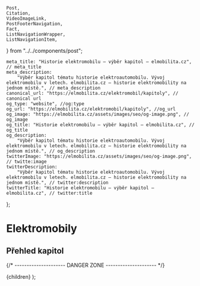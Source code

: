	Post,
	Citation,
	VideoImageLink,
	PostFooterNavigation,
	Fact,
	ListNavigationWrapper,
	ListNavigationItem,
} from "../../components/post";


	meta_title: "Historie elektromobilu – výběr kapitol – elmobilita.cz", // meta_title
	meta_description:
		"Výběr kapitol tématu historie elektroautomobilu. Vývoj elektromobilu v letech. elmobilita.cz – historie elektromobility na jednom místě.", // meta_description
	canonical_url: "https://elmobilita.cz/elektromobil/kapitoly", // canonical url
	og_type: "website", //og:type
	og_url: "https://elmobilita.cz/elektromobil/kapitoly", //og_url
	og_image: "https://elmobilita.cz/assets/images/seo/og-image.png", // og_image
	og_title: "Historie elektromobilu – výběr kapitol – elmobilita.cz", // og_title
	og_description:
		"Výběr kapitol tématu historie elektroautomobilu. Vývoj elektromobilu v letech. elmobilita.cz – historie elektromobility na jednom místě.", // og_description
	twitterImage: "https://elmobilita.cz/assets/images/seo/og-image.png", // twitte:image
	twitterDescription:
		"Výběr kapitol tématu historie elektroautomobilu. Vývoj elektromobilu v letech. elmobilita.cz – historie elektromobility na jednom místě.", // twitter:description
	twitterTitle: "Historie elektromobilu – výběr kapitol – elmobilita.cz", // twitter:title
};

# Elektromobily

## Přehled kapitol

<ListNavigationWrapper>
	<ListNavigationItem
		href="/elektromobil/uvod-do-historie-elektromobilu"
		text="Úvod do historie elektromobilů"
	/>
	<ListNavigationItem
		href="/elektromobil/detailni-historie-elektroautomobilu"
		text="Detailní historie elektroautomobilu"
	/>
	<ListNavigationItem
		href="/elektromobil/vlivy-na-prostredi"
		text="Vlivy na prostředí"
	/>
	<ListNavigationItem
		href="/elektromobil/technologie"
		text="Historie vybraných technologických částí elektromobilů"
	/>
	<ListNavigationItem
		href="/elektromobil/josef-sousedik"
		text="Hybridní a elektrická vozidla Josefa Sousedíka"
	/>
	<ListNavigationItem href="/elektromobil/zdroje" text="Zdroje" />
</ListNavigationWrapper>

<PostFooterNavigation
	hrefPrevious="/"
	hrefNext="/elektromobil/uvod-do-historie-elektromobilu"
	next="Následující"
	previous="Předchozí"
	previousEnabled="false"
	nextEnabled="true"
/>
{/* --------------------- DANGER ZONE --------------------- */}

<DefaultLayout metaData={metaData}>
	<MDXProvider
		components={{
			h2: H2,
			h3: H3,
			h4: H4,
			h6: H5,
			h5: H6,
		}}
	>
		<Post>{children}</Post>
	</MDXProvider>
</DefaultLayout>
);
